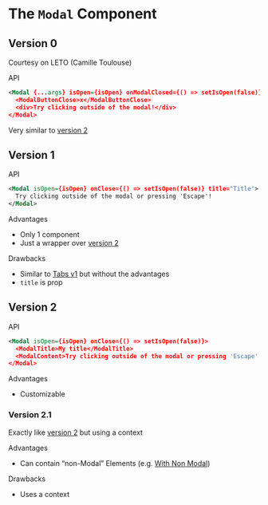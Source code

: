 

<Meta title="Components/Modal/Study" />

# The <code>Modal</code> Component

## Version 0

<TryBadge href="/?path=/docs/modal-v0--default" />
<DeprecatedBadge />

Courtesy on LETO (Camille Toulouse)

<div className="subheading">API</div>

```xml
<Modal {...args} isOpen={isOpen} onModalClosed={() => setIsOpen(false)}>
  <ModalButtonClose>x</ModalButtonClose>
  <div>Try clicking outside of the modal!</div>
</Modal>
```

Very similar to <a href="/?path=/story/modal-study--page#version-2">version 2</a>

## Version 1

<TryBadge href="/?path=/docs/modal-v1--default" />

<div className="subheading">API</div>

```xml
<Modal isOpen={isOpen} onClose={() => setIsOpen(false)} title="Title">
  Try clicking outside of the modal or pressing 'Escape'!
</Modal>
```

<div className="subheading">Advantages</div>
<ul>
  <li>Only 1 component</li>
  <li>Just a wrapper over <a href="/?path=/story/modal-study--page#version-2">version 2</a></li>
</ul>

<div className="subheading">Drawbacks</div>
<ul>
  <li>Similar to <a href="/?path=/story/tabs-study--page#version-1">Tabs v1</a> but without the advantages</li>
  <li><code>title</code> is prop</li>
</ul>

## Version 2

<TryBadge href="/?path=/docs/modal-v2--default" />

<div className="subheading">API</div>

```xml
<Modal isOpen={isOpen} onClose={() => setIsOpen(false)}>
  <ModalTitle>My title</ModalTitle>
  <ModalContent>Try clicking outside of the modal or pressing 'Escape'!</ModalContent>
</Modal>
```

<div className="subheading">Advantages</div>
<ul>
  <li>Customizable</li>
</ul>

### Version 2.1

<TryBadge href="/?path=/docs/modal-v2-1--default" />

Exactly like <a href="/?path=/story/modal-study--page#version-2">version 2</a> but using a context

<div className="subheading">Advantages</div>
<ul>
  <li>Can contain &ldquo;non-Modal&rdquo; Elements (e.g. <a href="/?path=/docs/modal-v2-1--with-non-modal">With Non Modal</a>)</li>
</ul>

<div className="subheading">Drawbacks</div>
<ul>
  <li>Uses a context</li>
</ul>
